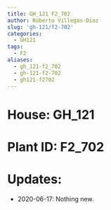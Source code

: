```yaml
---
title: GH_121 F2_702
author: Roberto Villegas-Diaz
slug: 'gh-121/f2-702'
categories:
  - GH121
tags:
  - F2
aliases:
  - gh_121-f2_702
  - gh-121-f2-702
  - gh121-f2702
---
```


# **House**: GH_121
# **Plant ID**: F2_702
# **Updates**: 
 - 2020-06-17: Nothing new.
